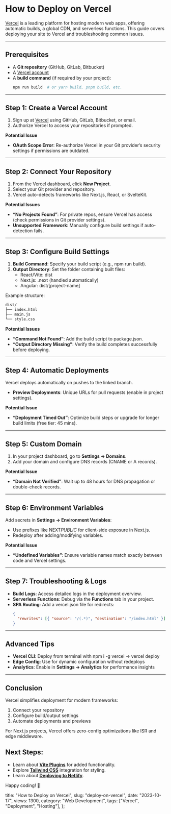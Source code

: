 # How to Deploy on Vercel

[Vercel](https://vercel.com/) is a leading platform for hosting modern web apps, offering automatic builds, a global CDN, and serverless functions. This guide covers deploying your site to Vercel and troubleshooting common issues.

---

## Prerequisites

- A **Git repository** (GitHub, GitLab, Bitbucket)
- A [Vercel account](https://vercel.com/)
- A **build command** (if required by your project):
  ```sh
  npm run build  # or yarn build, pnpm build, etc.
  ```

---

## Step 1: Create a Vercel Account

1. Sign up at [Vercel](https://vercel.com/) using GitHub, GitLab, Bitbucket, or email.
2. Authorize Vercel to access your repositories if prompted.

**Potential Issue**

- **OAuth Scope Error**: Re-authorize Vercel in your Git provider’s security settings if permissions are outdated.

---

## Step 2: Connect Your Repository

1. From the Vercel dashboard, click **New Project**.
2. Select your Git provider and repository.
3. Vercel auto-detects frameworks like Next.js, React, or SvelteKit.

**Potential Issues**

- **“No Projects Found”**: For private repos, ensure Vercel has access (check permissions in Git provider settings).
- **Unsupported Framework**: Manually configure build settings if auto-detection fails.

---

## Step 3: Configure Build Settings

1. **Build Command**: Specify your build script (e.g., <ILH>npm run build</ILH>).
2. **Output Directory**: Set the folder containing built files:
   - React/Vite: <ILH>dist</ILH>
   - Next.js: <ILH>.next</ILH> (handled automatically)
   - Angular: <ILH>dist/[project-name]</ILH>

Example structure:

```sh
dist/
├── index.html
├── main.js
└── style.css
```

**Potential Issues**

- **“Command Not Found”**: Add the build script to <ILH>package.json</ILH>.
- **“Output Directory Missing”**: Verify the build completes successfully before deploying.

---

## Step 4: Automatic Deployments

Vercel deploys automatically on pushes to the linked branch.

- **Preview Deployments**: Unique URLs for pull requests (enable in project settings).

**Potential Issue**

- **“Deployment Timed Out”**: Optimize build steps or upgrade for longer build limits (free tier: 45 mins).

---

## Step 5: Custom Domain

1. In your project dashboard, go to **Settings → Domains**.
2. Add your domain and configure DNS records (CNAME or A records).

**Potential Issue**

- **“Domain Not Verified”**: Wait up to 48 hours for DNS propagation or double-check records.

---

## Step 6: Environment Variables

Add secrets in **Settings → Environment Variables**:

- Use prefixes like <ILH>NEXT*PUBLIC*</ILH> for client-side exposure in Next.js.
- Redeploy after adding/modifying variables.

**Potential Issue**

- **“Undefined Variables”**: Ensure variable names match exactly between code and Vercel settings.

---

## Step 7: Troubleshooting & Logs

- **Build Logs**: Access detailed logs in the deployment overview.
- **Serverless Functions**: Debug via the **Functions** tab in your project.
- **SPA Routing**: Add a <ILH>vercel.json</ILH> file for redirects:
  ```json
  {
    "rewrites": [{ "source": "/(.*)", "destination": "/index.html" }]
  }
  ```

---

## Advanced Tips

- **Vercel CLI**: Deploy from terminal with <ILH>npm i -g vercel</ILH> → <ILH>vercel deploy</ILH>
- **Edge Config**: Use for dynamic configuration without redeploys
- **Analytics**: Enable in **Settings → Analytics** for performance insights

---

## Conclusion

Vercel simplifies deployment for modern frameworks:

1. Connect your repository
2. Configure build/output settings
3. Automate deployments and previews

For Next.js projects, Vercel offers zero-config optimizations like ISR and edge middleware.

## Next Steps:

- Learn about **[Vite Plugins](/blog/vite-plugins)** for added functionality.
- Explore **[Tailwind CSS](/blog/tailwind-css)** integration for styling.
- Learn about **[Deploying to Netlify](/blog/deploy-to-netlify)**.

Happy coding! 🚀

  title: "How to Deploy on Vercel",
  slug: "deploy-on-vercel",
  date: "2023-10-17",
  views: 1300,
  category: "Web Development",
  tags: ["Vercel", "Deployment", "Hosting"],
};

